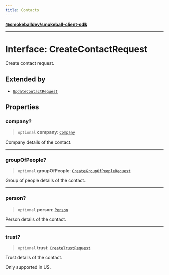 ```yaml
---
title: Contacts
---
```

[**@smokeballdev/smokeball-client-sdk**](./../../../../README)

***

# Interface: CreateContactRequest

Create contact request.

## Extended by

- [`UpdateContactRequest`](./UpdateContactRequest)

## Properties

### company?

> `optional` **company**: [`Company`](./Company)

Company details of the contact.

***

### groupOfPeople?

> `optional` **groupOfPeople**: [`CreateGroupOfPeopleRequest`](./CreateGroupOfPeopleRequest)

Group of people details of the contact.

***

### person?

> `optional` **person**: [`Person`](./Person)

Person details of the contact.

***

### trust?

> `optional` **trust**: [`CreateTrustRequest`](./../type-aliases/CreateTrustRequest)

Trust details of the contact.

Only supported in US.
